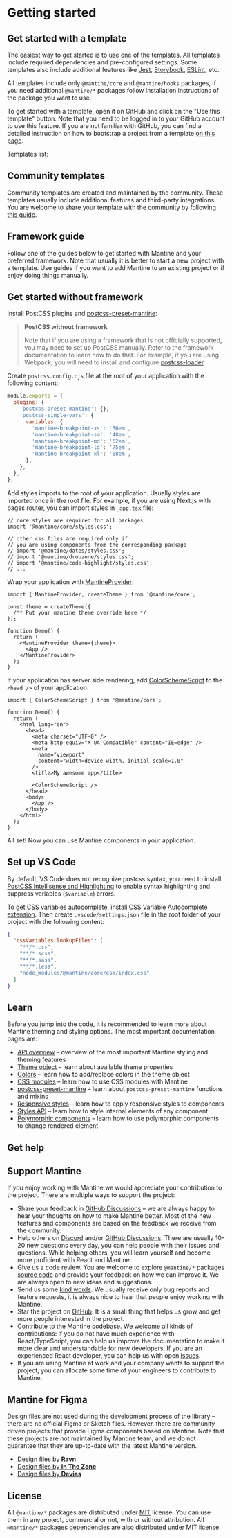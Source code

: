 

# Getting started

## Get started with a template

The easiest way to get started is to use one of the templates.
All templates include required dependencies and pre-configured settings.
Some templates also include additional features like [Jest](https://jestjs.io/),
[Storybook](https://storybook.js.org/), [ESLint](https://eslint.org/), etc.

All templates include only `@mantine/core` and `@mantine/hooks` packages,
if you need additional `@mantine/*` packages follow installation instructions
of the package you want to use.

To get started with a template, open it on GitHub and click on the "Use this template"
button. Note that you need to be logged in to your GitHub account to use this feature.
If you are not familiar with GitHub, you can find a detailed instruction on how to
bootstrap a project from a template [on this page](/templates-usage).

Templates list:

<TemplatesList />

## Community templates

Community templates are created and maintained by the community. These templates
usually include additional features and third-party integrations. You are welcome
to share your template with the community by following [this guide](/submit-template/).

<TemplatesList community />

## Framework guide

Follow one of the guides below to get started with Mantine and your preferred framework.
Note that usually it is better to start a new project with a template. Use guides if you want
to add Mantine to an existing project or if enjoy doing things manually.

<FrameworksGuides />

## Get started without framework

<PackagesInstallation />

Install PostCSS plugins and [postcss-preset-mantine](/styles/postcss-preset):

<InstallScript
  packages="postcss postcss-preset-mantine postcss-simple-vars"
  dev
/>

> **PostCSS without framework**
>
> Note that if you are using a framework that is not officially supported, you may need
> to set up PostCSS manually. Refer to the framework documentation to learn how to do that.
> For example, if you are using Webpack, you will need to install and configure [postcss-loader](https://webpack.js.org/loaders/postcss-loader/).

Create `postcss.config.cjs` file at the root of your application with the following content:

```js
module.exports = {
  plugins: {
    'postcss-preset-mantine': {},
    'postcss-simple-vars': {
      variables: {
        'mantine-breakpoint-xs': '36em',
        'mantine-breakpoint-sm': '48em',
        'mantine-breakpoint-md': '62em',
        'mantine-breakpoint-lg': '75em',
        'mantine-breakpoint-xl': '88em',
      },
    },
  },
};
```

Add styles imports to the root of your application. Usually styles are imported
once in the root file. For example, if you are using Next.js with pages router,
you can import styles in `_app.tsx` file:

```tsx
// core styles are required for all packages
import '@mantine/core/styles.css';

// other css files are required only if
// you are using components from the corresponding package
// import '@mantine/dates/styles.css';
// import '@mantine/dropzone/styles.css';
// import '@mantine/code-highlight/styles.css';
// ...
```

Wrap your application with [MantineProvider](/theming/mantine-provider/):

```tsx
import { MantineProvider, createTheme } from '@mantine/core';

const theme = createTheme({
  /** Put your mantine theme override here */
});

function Demo() {
  return (
    <MantineProvider theme={theme}>
      <App />
    </MantineProvider>
  );
}
```

If your application has server side rendering, add [ColorSchemeScript](/theming/color-schemes)
to the `<head />` of your application:

```tsx
import { ColorSchemeScript } from '@mantine/core';

function Demo() {
  return (
    <html lang="en">
      <head>
        <meta charset="UTF-8" />
        <meta http-equiv="X-UA-Compatible" content="IE=edge" />
        <meta
          name="viewport"
          content="width=device-width, initial-scale=1.0"
        />
        <title>My awesome app</title>

        <ColorSchemeScript />
      </head>
      <body>
        <App />
      </body>
    </html>
  );
}
```

All set! Now you can use Mantine components in your application.

## Set up VS Code

By default, VS Code does not recognize postcss syntax, you need to install
[PostCSS Intellisense and Highlighting](https://marketplace.visualstudio.com/items?itemName=vunguyentuan.vscode-postcss)
to enable syntax highlighting and suppress variables (`$variable`) errors.

To get CSS variables autocomplete, install [CSS Variable Autocomplete extension](https://marketplace.visualstudio.com/items?itemName=vunguyentuan.vscode-css-variables).
Then create `.vscode/settings.json` file in the root folder of your project with the following content:

```json
{
  "cssVariables.lookupFiles": [
    "**/*.css",
    "**/*.scss",
    "**/*.sass",
    "**/*.less",
    "node_modules/@mantine/core/esm/index.css"
  ]
}
```

## Learn

Before you jump into the code, it is recommended to learn more about Mantine theming and styling options.
The most important documentation pages are:

- [API overview](/overview) – overview of the most important Mantine styling and theming features
- [Theme object](/theming/theme-object) – learn about available theme properties
- [Colors](/theming/colors) – learn how to add/replace colors in the theme object
- [CSS modules](/styles/css-modules) – learn how to use CSS modules with Mantine
- [postcss-preset-mantine](/styles/postcss-preset) – learn about `postcss-preset-mantine` functions and mixins
- [Responsive styles](/styles/responsive) – learn how to apply responsive styles to components
- [Styles API](/styles/styles-api) – learn how to style internal elements of any component
- [Polymorphic components](/guides/polymorphic) – learn how to use polymorphic components to change rendered element

## Get help

<SocialCards twitter={false} />

## Support Mantine

If you enjoy working with Mantine we would appreciate your contribution to the project.
There are multiple ways to support the project:

- Share your feedback in [GitHub Discussions](https://github.com/mantinedev/mantine/discussions/categories/feedback) –
  we are always happy to hear your thoughts on how to make Mantine better. Most of the new features and components
  are based on the feedback we receive from the community.
- Help others on [Discord](https://discord.gg/wbH82zuWMN) and/or [GitHub Discussions](https://github.com/mantinedev/mantine/discussions). There are usually 10-20 new questions every day,
  you can help people with their issues and questions. While helping others, you will learn yourself and become
  more proficient with React and Mantine.
- Give us a code review. You are welcome to explore `@mantine/*` packages [source code](https://github.com/mantinedev/mantine)
  and provide your feedback on how we can improve it. We are always open to new ideas and suggestions.
- Send us some [kind words](https://github.com/mantinedev/mantine/discussions/categories/kind-words). We usually receive only
  bug reports and feature requests, it is always nice to hear that people enjoy working with Mantine.
- Star the project on [GitHub](https://github.com/mantinedev/mantine). It is a small thing that helps us grow and get more
  people interested in the project.
- [Contribute](/contribute) to the Mantine codebase. We welcome all kinds of contributions: if you do not have much
  experience with React/TypeScript, you can help us improve the documentation to make it more clear and understandable
  for new developers. If you are an experienced React developer, you can help us with open [issues](https://github.com/mantinedev/mantine/issues?q=is%3Aopen+is%3Aissue+label%3A%22help+wanted%22).
- If you are using Mantine at work and your company wants to support the project, you can allocate some time
  of your engineers to contribute to Mantine.

## Mantine for Figma

Design files are not used during the development process of the library – there are no official
Figma or Sketch files. However, there are community-driven projects that provide Figma components
based on Mantine. Note that these projects are not maintained by Mantine team, and we do not guarantee
that they are up-to-date with the latest Mantine version.

- [Design files by **Ravn**](https://www.figma.com/community/file/1293978471602433537)
- [Design files by **In The Zone**](https://www.figma.com/community/file/1067173247578645134)
- [Design files by **Devias**](https://www.figma.com/community/file/1212329956432440320/Mantine-UI-Design-System---v5.10)

## License

All `@mantine/*` packages are distributed under [MIT](https://github.com/mantinedev/mantine/blob/master/LICENSE) license.
You can use them in any project, commercial or not, with or without attribution. All `@mantine/*` packages
dependencies are also distributed under MIT license.
